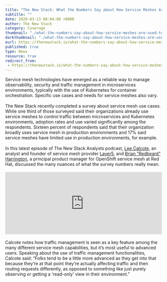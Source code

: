 ```yaml
---
title: "The New Stack: What the Numbers Say about How Service Meshes Are Used Today"
subtitle: ""
date: 2020-03-13 08:04:00 +0000
author: The New Stack
category: Coverage
thumbnail: "./what-the-numbers-say-about-how-service-meshes-are-used-today.webp"
darkthumbnail: "./what-the-numbers-say-about-how-service-meshes-are-used-today.webp"
eurl: https://thenewstack.io/what-the-numbers-say-about-how-service-meshes-are-used-today/
published: true
type: News
resource: true
redirect_from:
 - https://thenewstack.io/what-the-numbers-say-about-how-service-meshes-are-used-today/
---
```




<NewsWrapper>
Service mesh technologies have emerged as a reliable way to manage observability, security and traffic management in microservices environments, typically with the use of Kubernetes for container orchestration. Specific use cases and needs for service meshes also vary.
<br/><br/>
The New Stack recently completed a survey about service mesh use cases. While one third of those surveyed said their organizations already use service meshes to control traffic between microservices and Kubernetes environments, adoption rates and use varied significantly among the respondents. Sixteen percent of respondents said that their organization broadly uses service mesh in production environments and 17% said service meshes have limited use in production environments, for example.
<br/><br/>
In this latest episode of The New Stack Analysts podcast, <a href="https://www.linkedin.com/in/leecalcote">Lee Calcote</a>, an analyst and founder of service mesh provider <a href="https://layer5.io/">Layer5</a>, and <a href="https://www.linkedin.com/in/brianredbeard/">Brian “Redbeard” Harrington</a>, a principal product manager for OpenShift service mesh at Red Hat, discussed the many nuances of what the survey numbers really mean.
<br/><br/>
<iframe height="200px" width="100%" frameBorder="no" scrolling="no" seamless src="https://player.simplecast.com/79d9b8d2-9e6d-4b35-80d0-c14d8fa81f0f?dark=false"></iframe>
<br/><br/>
Calcote notes how traffic management is seen as a key feature among the many different service mesh capabilities, but it’s most useful to advanced users. Speaking about the use of traffic management functionalities, Calcote said: “Folks tend to be a little more advanced as they get into that because they’re at that point they’re actually affecting traffic and then routing requests differently, as opposed to something like just purely observing or getting a ‘read-only’ view in their environment.”
<br/><br/>

</NewsWrapper>


